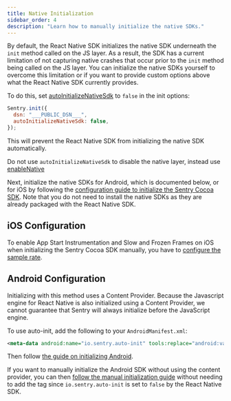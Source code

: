 ```yaml
---
title: Native Initialization
sidebar_order: 4
description: "Learn how to manually initialize the native SDKs."
---
```


By default, the React Native SDK initializes the native SDK underneath the `init` method called on the JS layer. As a result, the SDK has a current limitation of not capturing native crashes that occur prior to the `init` method being called on the JS layer. You can initialize the native SDKs yourself to overcome this limitation or if you want to provide custom options above what the React Native SDK currently provides.

To do this, set [autoInitializeNativeSdk](/platforms/react-native/configuration/options/#autoInitializeNativeSdk) to `false` in the init options:

<SignInNote />

```javascript
Sentry.init({
  dsn: "___PUBLIC_DSN___",
  autoInitializeNativeSdk: false,
});
```

This will prevent the React Native SDK from initializing the native SDK automatically.

<Alert level="info" title="Disabling the Native Layer Entirely">

Do not use `autoInitializeNativeSdk` to disable the native layer, instead use [enableNative](/platforms/react-native/configuration/options/#enableNative)

</Alert>

Next, initialize the native SDKs for Android, which is documented below, or for iOS by following the [configuration guide to initialize the Sentry Cocoa SDK](/platforms/apple/guides/ios/#configure). Note that you do not need to install the native SDKs as they are already packaged with the React Native SDK.

## iOS Configuration

To enable App Start Instrumentation and Slow and Frozen Frames on iOS when initializing the Sentry Cocoa SDK manually,
you have to [configure the sample rate](/platforms/apple/performance/#configure-the-sample-rate/).

## Android Configuration

<Note>

Initializing with this method uses a Content Provider. Because the Javascript engine for React Native is also initialized using a Content Provider, we cannot guarantee that Sentry will always initialize before the JavaScript engine.

</Note>

To use auto-init, add the following to your `AndroidManifest.xml`:

```xml
<meta-data android:name="io.sentry.auto-init" tools:replace="android:value" android:value="true" />
```

Then follow [the guide on initializing Android](/platforms/android/#configure).

If you want to manually initialize the Android SDK without using the content provider, you can then [follow the manual initialization guide](/platforms/android/configuration/manual-init/#manual-initialization) without needing to add the tag since `io.sentry.auto-init` is set to `false` by the React Native SDK.
